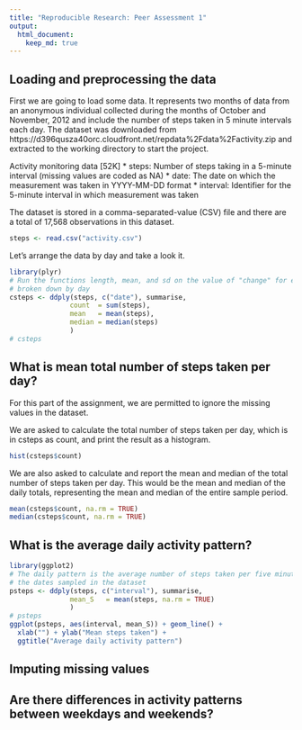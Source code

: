 ```yaml
---
title: "Reproducible Research: Peer Assessment 1"
output: 
  html_document:
    keep_md: true
---
```



## Loading and preprocessing the data

First we are going to load some data. It represents two months of data from an anonymous individual collected during the months of October and November, 2012 and include the number of steps taken in 5 minute intervals each day.  The dataset was downloaded from https://d396qusza40orc.cloudfront.net/repdata%2Fdata%2Factivity.zip and extracted to the working directory to start the project.

Activity monitoring data [52K]
 * steps: Number of steps taking in a 5-minute interval (missing values are coded as NA)
 * date: The date on which the measurement was taken in YYYY-MM-DD format
 * interval: Identifier for the 5-minute interval in which measurement was taken

The dataset is stored in a comma-separated-value (CSV) file and there are a total of 17,568 observations in this dataset.

```r
steps <- read.csv("activity.csv")
```

Let's arrange the data by day and take a look it.

```r
library(plyr)
# Run the functions length, mean, and sd on the value of "change" for each group, 
# broken down by day
csteps <- ddply(steps, c("date"), summarise,
               count  = sum(steps),
               mean   = mean(steps),
               median = median(steps)
               )
# csteps
```


## What is mean total number of steps taken per day?

For this part of the assignment, we are permitted to ignore the missing values in the dataset.

We are asked to calculate the total number of steps taken per day, which is in csteps as count, and print the result as a histogram.

```r
hist(csteps$count)
```


We are also asked to calculate and report the mean and median of the total number of steps taken per day.  This would be the mean and median of the daily totals, representing the mean and median of the entire sample period.

```r
mean(csteps$count, na.rm = TRUE)
median(csteps$count, na.rm = TRUE)
```



## What is the average daily activity pattern?
```r
library(ggplot2)
# The daily pattern is the average number of steps taken per five minute period across all of
# the dates sampled in the dataset
psteps <- ddply(steps, c("interval"), summarise,
               mean_S   = mean(steps, na.rm = TRUE)
               )
# psteps
ggplot(psteps, aes(interval, mean_S)) + geom_line() +
  xlab("") + ylab("Mean steps taken") +
  ggtitle("Average daily activity pattern")

```



## Imputing missing values



## Are there differences in activity patterns between weekdays and weekends?
